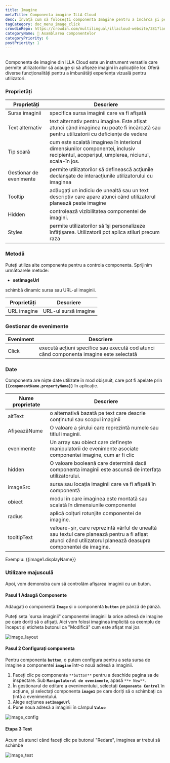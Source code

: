 ```yaml
---
title: Imagine
metaTitle: Componenta imagine ILLA Cloud
desc: Învață cum să folosești componenta Imagine pentru a încărca și personaliza imaginea pentru aplicația ta din ILLA Cloud.
tagCategory: doc_menu_image_click
crowdinRepo: https://crowdin.com/multilingual/illacloud-website/381?languages=ro&filter=basic&value=0
categoryName: 🧬 Asamblarea componentelor
categoryPriority: 6
postPriority: 1
---
```


## <h2 hidden>Ce este imagine?</h2>

Componenta de imagine din ILLA Cloud este un instrument versatile care permite utilizatorilor să adauge și să afișeze imagini în aplicațiile lor. Oferă diverse funcționalități pentru a îmbunătăți experiența vizuală pentru utilizatori.

### Proprietăți

| Proprietăți             | Descriere                                                                                                                                        |
| ----------------------- | ------------------------------------------------------------------------------------------------------------------------------------------------ |
| Sursa imaginii          | specifica sursa imaginii care va fi afişată                                                                                                      |
| Text alternativ         | text alternativ pentru imagine. Este afișat atunci când imaginea nu poate fi încărcată sau pentru utilizatorii cu deficiențe de vedere           |
| Tip scară               | cum este scalată imaginea în interiorul dimensiunilor componentei, inclusiv recipientul, acoperișul, umplerea, niciunul, scala-în jos.           |
| Gestionar de evenimente | permite utilizatorilor să definească acţiunile declanşate de interacţiunile utilizatorului cu imaginea                                           |
| Tooltip                 | adăugați un indiciu de unealtă sau un text descriptiv care apare atunci când utilizatorul planează peste imagine                                 |
| Hidden                  | controlează vizibilitatea componentei de imagini.                                                                                                |
| Styles                  | permite utilizatorilor să îşi personalizeze înfăţişarea. Utilizatorii pot aplica stiluri precum raza                                             |

### Metodă

Puteţi utiliza alte componente pentru a controla componenta. Sprijinim următoarele metode:

-   **setImageUrl**

schimbă dinamic sursa sau URL-ul imaginii.

| Proprietăți  | Descriere            |
| ------------ | -------------------- |
| URL imagine  | URL-ul sursă imagine |

### Gestionar de evenimente

| Eveniment | Descriere                                                                               |
| --------- | --------------------------------------------------------------------------------------- |
| Click     | execută acțiuni specifice sau execută cod atunci când componenta imagine este selectată |

### Date

Componenta are niște date utilizate în mod obișnuit, care pot fi apelate prin **`{{componentName.propertyName}}`** în aplicație.

| Nume proprietate  | Descriere                                                                                                                                                     |
| ----------------- | ------------------------------------------------------------------------------------------------------------------------------------------------------------- |
| altText           | o alternativă bazată pe text care descrie conținutul sau scopul imaginii                                                                                      |
| AfișeazăNume      | O valoare a șirului care reprezintă numele sau titlul imaginii.                                                                                               |
| evenimente        | Un array sau obiect care definește manipulatorii de evenimente asociate componentei imagine, cum ar fi clic                                                   |
| hidden            | O valoare booleană care determină dacă componenta imaginii este ascunsă de interfața utilizatorului.                                                          |
| imageSrc          | sursa sau locația imaginii care va fi afișată în componentă                                                                                                   |
| obiect            | modul în care imaginea este montată sau scalată în dimensiunile componentei                                                                                   |
| radius            | aplică colțuri rotunjite componentei de imagine.                                                                                                              |
| tooltipText       | valoare-șir, care reprezintă vârful de unealtă sau textul care planează pentru a fi afișat atunci când utilizatorul planează deasupra componentei de imagine. |

Exemplu: {{image1.displayName}}

### Utilizare majusculă

Apoi, vom demonstra cum să controlăm afişarea imaginii cu un buton.

#### Pasul 1 Adaugă Componente

Adăugați o componentă **`Image`** și o componentă **`button`** pe pânză de pânză.

Puteți seta \`sursa imaginii" componentei imaginii la orice adresă de imagine pe care doriți să o afișați. Aici vom folosi imaginea implicită ca exemplu de început și eticheta butonul ca "Modifică" cum este afișat mai jos

![image_layout](https://cdn.illacloud.com/official-website/img/official-site/components/image_layout.jpg)

#### Pasul 2 Configurați componenta

Pentru componenta **`button`**, o putem configura pentru a seta sursa de imagine a componentei **`imagine`** într-o nouă adresă a imaginii.

1.  Faceți clic pe componenta `**button**` pentru a deschide pagina sa de inspectare. Sub **`Manipulatorul de evenimente`**, apasă `**+ New**`.
2.  În gestionarul de editare a evenimentului, selectați **`Componenta Control`** în acțiune, și selectați componenta **`image1`** pe care doriți să o schimbați ca țintă a evenimentului.
3.  Alege acțiunea **`setImageUrl`**
4.  Pune noua adresă a imaginii în câmpul **`Value`**

![image_config](https://cdn.illacloud.com/official-website/img/official-site/components/image_config.jpg)

#### Etapa 3 Test

Acum că atunci când faceți clic pe butonul "Redare", imaginea ar trebui să schimbe

![image_test](https://cdn.illacloud.com/official-website/img/official-site/components/image_test.gif)
